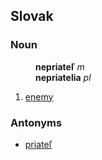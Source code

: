==Slovak==
===Noun===
: '''nepriateľ''' ''m''
: '''nepriatelia''' ''pl''
# [[enemy]]
===Antonyms===
* [[priateľ]]